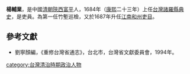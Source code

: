 '''楊輔業'''，是中國[[清朝|清朝]][[陝西|陝西]][[富平|富平]]人，1684年（[[康熙|康熙]]二十三年）上任[[台灣|台灣]][[諸羅縣|諸羅縣]][[典史|典史]]，是吏員。為第一任竹塹巡檢，又於1687年升任[[江南和州吏目|江南和州吏目]]。

==參考文獻==
*劉寧顏編，《重修台灣省通志》，台北市，台灣省文獻委員會，1994年。
{{start box}}
{{s-before|—}}
{{s-title|[[台灣|台灣]][[諸羅縣|諸羅縣]][[典史|典史]]|1684年上任}}
{{s-after|[[朱應龍|朱應龍]]}}
{{end box}}
{{清朝人物小作品}}

[[category:台灣清治時期政治人物|category:台灣清治時期政治人物]]